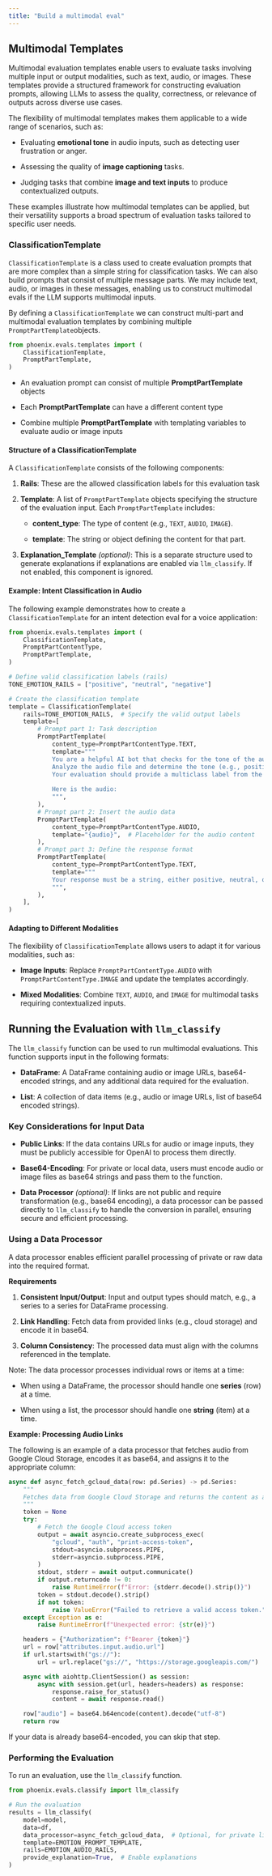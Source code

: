 ```yaml
---
title: "Build a multimodal eval"
---
```


## Multimodal Templates

Multimodal evaluation templates enable users to evaluate tasks involving multiple input or output modalities, such as text, audio, or images. These templates provide a structured framework for constructing evaluation prompts, allowing LLMs to assess the quality, correctness, or relevance of outputs across diverse use cases.

The flexibility of multimodal templates makes them applicable to a wide range of scenarios, such as:

* Evaluating **emotional tone** in audio inputs, such as detecting user frustration or anger.

* Assessing the quality of **image captioning** tasks.

* Judging tasks that combine **image and text inputs** to produce contextualized outputs.

These examples illustrate how multimodal templates can be applied, but their versatility supports a broad spectrum of evaluation tasks tailored to specific user needs.

### **ClassificationTemplate**

`ClassificationTemplate` is a class used to create evaluation prompts that are more complex than a simple string for classification tasks. We can also build prompts that consist of multiple message parts. We may include text, audio, or images in these messages, enabling us to construct multimodal evals if the LLM supports multimodal inputs.

By defining a `ClassificationTemplate` we can construct multi-part and multimodal evaluation templates by combining multiple `PromptPartTemplate`objects.

```python
from phoenix.evals.templates import (
    ClassificationTemplate,
    PromptPartTemplate,
)
```

* An evaluation prompt can consist of multiple **PromptPartTemplate** objects

* Each **PromptPartTemplate** can have a different content type

* Combine multiple **PromptPartTemplate** with templating variables to evaluate audio or image inputs

#### **Structure of a ClassificationTemplate**

A `ClassificationTemplate` consists of the following components:

1. **Rails**: These are the allowed classification labels for this evaluation task

2. **Template**: A list of `PromptPartTemplate` objects specifying the structure of the evaluation input. Each `PromptPartTemplate` includes:

   * **content\_type**: The type of content (e.g., `TEXT`, `AUDIO`, `IMAGE`).

   * **template**: The string or object defining the content for that part.

3. **Explanation\_Template** *(optional)*: This is a separate structure used to generate explanations if explanations are enabled via `llm_classify`. If not enabled, this component is ignored.

#### **Example: Intent Classification in Audio**

The following example demonstrates how to create a `ClassificationTemplate` for an intent detection eval for a voice application:

```python
from phoenix.evals.templates import (
    ClassificationTemplate,
    PromptPartContentType,
    PromptPartTemplate,
)

# Define valid classification labels (rails)
TONE_EMOTION_RAILS = ["positive", "neutral", "negative"]

# Create the classification template
template = ClassificationTemplate(
    rails=TONE_EMOTION_RAILS,  # Specify the valid output labels
    template=[
        # Prompt part 1: Task description
        PromptPartTemplate(
            content_type=PromptPartContentType.TEXT,
            template="""
            You are a helpful AI bot that checks for the tone of the audio.
            Analyze the audio file and determine the tone (e.g., positive, neutral, negative).
            Your evaluation should provide a multiclass label from the following options: ['positive', 'neutral', 'negative'].
            
            Here is the audio:
            """,
        ),
        # Prompt part 2: Insert the audio data
        PromptPartTemplate(
            content_type=PromptPartContentType.AUDIO,
            template="{audio}",  # Placeholder for the audio content
        ),
        # Prompt part 3: Define the response format
        PromptPartTemplate(
            content_type=PromptPartContentType.TEXT,
            template="""
            Your response must be a string, either positive, neutral, or negative, and should not contain any text or characters aside from that.
            """,
        ),
    ],
)
```

#### **Adapting to Different Modalities**

The flexibility of `ClassificationTemplate` allows users to adapt it for various modalities, such as:

* **Image Inputs**: Replace `PromptPartContentType.AUDIO` with `PromptPartContentType.IMAGE` and update the templates accordingly.

* **Mixed Modalities**: Combine `TEXT`, `AUDIO`, and `IMAGE` for multimodal tasks requiring contextualized inputs.

## **Running the Evaluation with** `llm_classify`

The `llm_classify` function can be used to run multimodal evaluations. This function supports input in the following formats:

* **DataFrame**: A DataFrame containing audio or image URLs, base64-encoded strings, and any additional data required for the evaluation.

* **List**: A collection of data items (e.g., audio or image URLs, list of base64 encoded strings).

### **Key Considerations for Input Data**

* **Public Links**: If the data contains URLs for audio or image inputs, they must be publicly accessible for OpenAI to process them directly.

* **Base64-Encoding**: For private or local data, users must encode audio or image files as base64 strings and pass them to the function.

* **Data Processor** *(optional)*: If links are not public and require transformation (e.g., base64 encoding), a data processor can be passed directly to `llm_classify` to handle the conversion in parallel, ensuring secure and efficient processing.

### **Using a Data Processor**

A data processor enables efficient parallel processing of private or raw data into the required format.

**Requirements**

1. **Consistent Input/Output**: Input and output types should match, e.g., a series to a series for DataFrame processing.

2. **Link Handling**: Fetch data from provided links (e.g., cloud storage) and encode it in base64.

3. **Column Consistency**: The processed data must align with the columns referenced in the template.

<Info>
Note: The data processor processes individual rows or items at a time:

* When using a DataFrame, the processor should handle one **series** (row) at a time.

* When using a list, the processor should handle one **string** (item) at a time.

</Info>

**Example: Processing Audio Links**

The following is an example of a data processor that fetches audio from Google Cloud Storage, encodes it as base64, and assigns it to the appropriate column:

```python
async def async_fetch_gcloud_data(row: pd.Series) -> pd.Series:
    """
    Fetches data from Google Cloud Storage and returns the content as a base64-encoded string.
    """
    token = None
    try:
        # Fetch the Google Cloud access token
        output = await asyncio.create_subprocess_exec(
            "gcloud", "auth", "print-access-token",
            stdout=asyncio.subprocess.PIPE,
            stderr=asyncio.subprocess.PIPE,
        )
        stdout, stderr = await output.communicate()
        if output.returncode != 0:
            raise RuntimeError(f"Error: {stderr.decode().strip()}")
        token = stdout.decode().strip()
        if not token:
            raise ValueError("Failed to retrieve a valid access token.")
    except Exception as e:
        raise RuntimeError(f"Unexpected error: {str(e)}")

    headers = {"Authorization": f"Bearer {token}"}
    url = row["attributes.input.audio.url"]
    if url.startswith("gs://"):
        url = url.replace("gs://", "https://storage.googleapis.com/")

    async with aiohttp.ClientSession() as session:
        async with session.get(url, headers=headers) as response:
            response.raise_for_status()
            content = await response.read()

    row["audio"] = base64.b64encode(content).decode("utf-8")
    return row
```

If your data is already base64-encoded, you can skip that step.

### **Performing the Evaluation**

To run an evaluation, use the `llm_classify` function.

```python
from phoenix.evals.classify import llm_classify

# Run the evaluation
results = llm_classify(
    model=model,
    data=df,
    data_processor=async_fetch_gcloud_data,  # Optional, for private links
    template=EMOTION_PROMPT_TEMPLATE,
    rails=EMOTION_AUDIO_RAILS,
    provide_explanation=True,  # Enable explanations
)
```


